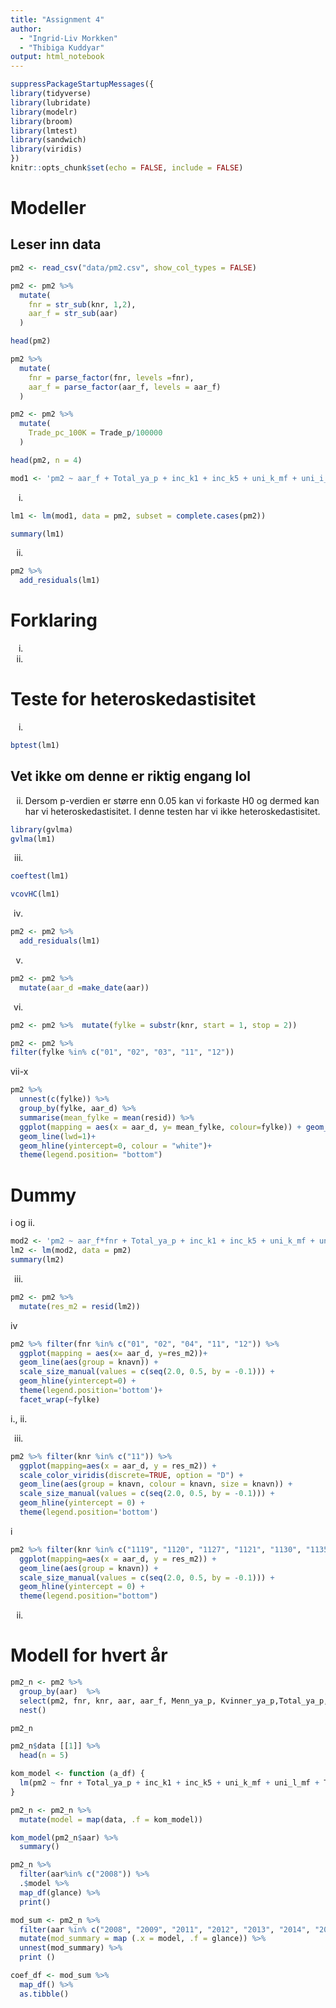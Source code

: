 ```yaml
---
title: "Assignment 4"
author:
  - "Ingrid-Liv Morkken"
  - "Thibiga Kuddyar"
output: html_notebook
---
```


```r
suppressPackageStartupMessages({
library(tidyverse)
library(lubridate)
library(modelr)
library(broom)
library(lmtest)
library(sandwich)
library(viridis)
})
knitr::opts_chunk$set(echo = FALSE, include = FALSE)
```

# Modeller

## Leser inn data

```r
pm2 <- read_csv("data/pm2.csv", show_col_types = FALSE)
```

```r
pm2 <- pm2 %>% 
  mutate(
    fnr = str_sub(knr, 1,2),
    aar_f = str_sub(aar)
  )
```

```r
head(pm2)
```




```r
pm2 %>% 
  mutate(
    fnr = parse_factor(fnr, levels =fnr),
    aar_f = parse_factor(aar_f, levels = aar_f)
  )
```

```r
pm2 <- pm2 %>% 
  mutate(
    Trade_pc_100K = Trade_p/100000
  )
```

```r
head(pm2, n = 4)
```

```r
mod1 <- 'pm2 ~ aar_f + Total_ya_p + inc_k1 + inc_k5 + uni_k_mf + uni_i_mf + Trade_pc_100K'
```

i.
```r
lm1 <- lm(mod1, data = pm2, subset = complete.cases(pm2))
```

```r
summary(lm1)
```

ii. 
```r
pm2 %>% 
  add_residuals(lm1)
```

# Forklaring

i.
ii.

# Teste for heteroskedastisitet 

i. 
```r
bptest(lm1)
```




## Vet ikke om denne er riktig engang lol 
ii. Dersom p-verdien er større enn 0.05 kan vi forkaste H0 og dermed kan har vi heteroskedastisitet. I denne testen har vi ikke heteroskedastisitet. 

```r
library(gvlma)
gvlma(lm1)
```

iii.

```r
coeftest(lm1)
```

```r
vcovHC(lm1)
```


iv.

```r
pm2 <- pm2 %>% 
  add_residuals(lm1)
```

v.

```r
pm2 <- pm2 %>%
  mutate(aar_d =make_date(aar))
```


vi.

```r
pm2 <- pm2 %>%  mutate(fylke = substr(knr, start = 1, stop = 2))

pm2 <- pm2 %>% 
filter(fylke %in% c("01", "02", "03", "11", "12"))
```



vii-x
```r
pm2 %>% 
  unnest(c(fylke)) %>% 
  group_by(fylke, aar_d) %>%
  summarise(mean_fylke = mean(resid)) %>% 
  ggplot(mapping = aes(x = aar_d, y= mean_fylke, colour=fylke)) + geom_line(lwd=1)+
  geom_line(lwd=1)+
  geom_hline(yintercept=0, colour = "white")+
  theme(legend.position= "bottom")
```


# Dummy 

i og ii.

```r
mod2 <- 'pm2 ~ aar_f*fnr + Total_ya_p + inc_k1 + inc_k5 + uni_k_mf + uni_i_mf + Trade_pc_100K'
lm2 <- lm(mod2, data = pm2)
summary(lm2)
```

iii.

```r
pm2 <- pm2 %>% 
  mutate(res_m2 = resid(lm2))
```

iv

```r
pm2 %>% filter(fnr %in% c("01", "02", "04", "11", "12")) %>% 
  ggplot(mapping = aes(x= aar_d, y=res_m2))+
  geom_line(aes(group = knavn)) + 
  scale_size_manual(values = c(seq(2.0, 0.5, by = -0.1))) +
  geom_hline(yintercept=0) +
  theme(legend.position='bottom')+
  facet_wrap(~fylke)
```

i., ii.


iii.


```r
pm2 %>% filter(knr %in% c("11")) %>% 
  ggplot(mapping=aes(x = aar_d, y = res_m2)) +
  scale_color_viridis(discrete=TRUE, option = "D") +
  geom_line(aes(group = knavn, colour = knavn, size = knavn)) +
  scale_size_manual(values = c(seq(2.0, 0.5, by = -0.1))) +
  geom_hline(yintercept = 0) +
  theme(legend.position='bottom')
```


i


```r
pm2 %>% filter(knr %in% c("1119", "1120", "1127", "1121", "1130", "1135", "1106", "1149")) %>% 
  ggplot(mapping=aes(x = aar_d, y = res_m2)) +
  geom_line(aes(group = knavn)) +
  scale_size_manual(values = c(seq(2.0, 0.5, by = -0.1))) +
  geom_hline(yintercept = 0) +
  theme(legend.position="bottom")
```


ii. 

# Modell for hvert år

```r
pm2_n <- pm2 %>% 
  group_by(aar)  %>% 
  select(pm2, fnr, knr, aar, aar_f, Menn_ya_p, Kvinner_ya_p,Total_ya_p, inc_k1, inc_k5, uni_k_mf, uni_l_mf, Trade_pc_100k) %>% 
  nest()
```

```r
pm2_n
```


```r
pm2_n$data [[1]] %>%
  head(n = 5)
```

```r
kom_model <- function (a_df) {
  lm(pm2 ~ fnr + Total_ya_p + inc_k1 + inc_k5 + uni_k_mf + uni_l_mf + Trade_pc_100k, data = pm2)
}
```

```r
pm2_n <- pm2_n %>% 
  mutate(model = map(data, .f = kom_model))
```

```r
kom_model(pm2_n$aar) %>% 
  summary()
```

```r
pm2_n %>% 
  filter(aar%in% c("2008")) %>% 
  .$model %>% 
  map_df(glance) %>% 
  print()
```

```r
mod_sum <- pm2_n %>% 
  filter(aar %in% c("2008", "2009", "2011", "2012", "2013", "2014", "2015", "2016", "2017")) %>% 
  mutate(mod_summary = map (.x = model, .f = glance)) %>% 
  unnest(mod_summary) %>% 
  print ()
```

```r
coef_df <- mod_sum %>% 
  map_df() %>% 
  as.tibble()
```


